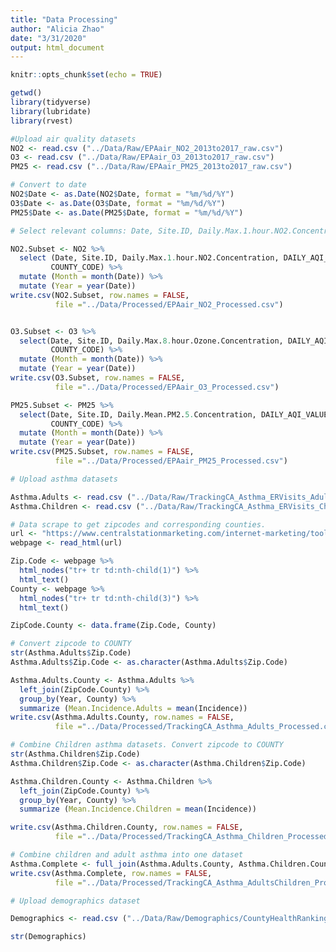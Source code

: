 ```yaml
---
title: "Data Processing"
author: "Alicia Zhao"
date: "3/31/2020"
output: html_document
---
```


```r
knitr::opts_chunk$set(echo = TRUE)
```

```r
getwd()
library(tidyverse)
library(lubridate)
library(rvest)

#Upload air quality datasets 
NO2 <- read.csv ("../Data/Raw/EPAair_NO2_2013to2017_raw.csv")
O3 <- read.csv ("../Data/Raw/EPAair_O3_2013to2017_raw.csv")
PM25 <- read.csv ("../Data/Raw/EPAair_PM25_2013to2017_raw.csv")

# Convert to date 
NO2$Date <- as.Date(NO2$Date, format = "%m/%d/%Y")
O3$Date <- as.Date(O3$Date, format = "%m/%d/%Y")
PM25$Date <- as.Date(PM25$Date, format = "%m/%d/%Y")

```

```r
# Select relevant columns: Date, Site.ID, Daily.Max.1.hour.NO2.Concentration, DAILY_AQI_VALUE, Site.Name, COUNTY. Add column for Month and Year. Save processed data.

NO2.Subset <- NO2 %>%
  select (Date, Site.ID, Daily.Max.1.hour.NO2.Concentration, DAILY_AQI_VALUE, Site.Name, COUNTY,
         COUNTY_CODE) %>%
  mutate (Month = month(Date)) %>%
  mutate (Year = year(Date))
write.csv(NO2.Subset, row.names = FALSE, 
          file ="../Data/Processed/EPAair_NO2_Processed.csv")


O3.Subset <- O3 %>%
  select(Date, Site.ID, Daily.Max.8.hour.Ozone.Concentration, DAILY_AQI_VALUE, Site.Name, COUNTY,
         COUNTY_CODE) %>%
  mutate (Month = month(Date)) %>%
  mutate (Year = year(Date))
write.csv(O3.Subset, row.names = FALSE, 
          file ="../Data/Processed/EPAair_O3_Processed.csv")

PM25.Subset <- PM25 %>%
  select(Date, Site.ID, Daily.Mean.PM2.5.Concentration, DAILY_AQI_VALUE, Site.Name, COUNTY,
         COUNTY_CODE) %>%
  mutate (Month = month(Date)) %>%
  mutate (Year = year(Date))
write.csv(PM25.Subset, row.names = FALSE, 
          file ="../Data/Processed/EPAair_PM25_Processed.csv")

```

```r
# Upload asthma datasets 

Asthma.Adults <- read.csv ("../Data/Raw/TrackingCA_Asthma_ERVisits_Adults_2013to2017_raw.csv")
Asthma.Children <- read.csv ("../Data/Raw/TrackingCA_Asthma_ERVisits_Children_2013to2017_raw.csv")

```


```r
# Data scrape to get zipcodes and corresponding counties.
url <- "https://www.centralstationmarketing.com/internet-marketing/tools/zip-code-manager.html?state=CA&county=all&city="
webpage <- read_html(url)

Zip.Code <- webpage %>%
  html_nodes("tr+ tr td:nth-child(1)") %>% 
  html_text()
County <- webpage %>%
  html_nodes("tr+ tr td:nth-child(3)") %>% 
  html_text()

ZipCode.County <- data.frame(Zip.Code, County) 

# Convert zipcode to COUNTY 
str(Asthma.Adults$Zip.Code)
Asthma.Adults$Zip.Code <- as.character(Asthma.Adults$Zip.Code)

Asthma.Adults.County <- Asthma.Adults %>%
  left_join(ZipCode.County) %>%
  group_by(Year, County) %>%
  summarize (Mean.Incidence.Adults = mean(Incidence))
write.csv(Asthma.Adults.County, row.names = FALSE, 
          file ="../Data/Processed/TrackingCA_Asthma_Adults_Processed.csv")

# Combine Children asthma datasets. Convert zipcode to COUNTY 
str(Asthma.Children$Zip.Code)
Asthma.Children$Zip.Code <- as.character(Asthma.Children$Zip.Code)

Asthma.Children.County <- Asthma.Children %>%
  left_join(ZipCode.County) %>%
  group_by(Year, County) %>%
  summarize (Mean.Incidence.Children = mean(Incidence))

write.csv(Asthma.Children.County, row.names = FALSE, 
          file ="../Data/Processed/TrackingCA_Asthma_Children_Processed.csv")

# Combine children and adult asthma into one dataset 
Asthma.Complete <- full_join(Asthma.Adults.County, Asthma.Children.County)
write.csv(Asthma.Complete, row.names = FALSE, 
          file ="../Data/Processed/TrackingCA_Asthma_AdultsChildren_Processed.csv")

```

```r
# Upload demographics dataset

Demographics <- read.csv ("../Data/Raw/Demographics/CountyHealthRankings_CA_2019_filtered_raw.csv")

str(Demographics)

```


